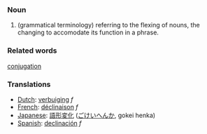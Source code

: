 ===Noun===

#(grammatical terminology) referring to the flexing of nouns, the changing to accomodate its function in a phrase.

===Related words===
[[conjugation]]

===Translations===
*[[Dutch]]: [[verbuiging]] ''f''
*[[French]]: [[déclinaison]] ''f''
*[[Japanese]]: [[語形変化]] ([[ごけいへんか]], gokei henka)
*[[Spanish]]: [[declinación]] ''f''